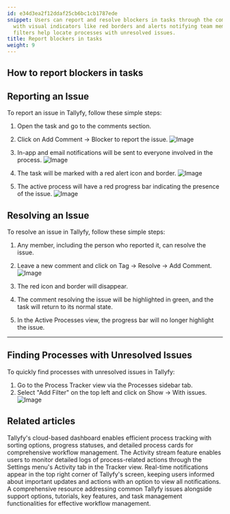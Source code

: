 ```yaml
---
id: e34d3ea2f12ddaf25cb6bc1cb1787ede
snippet: Users can report and resolve blockers in tasks through the comments section,
  with visual indicators like red borders and alerts notifying team members, while
  filters help locate processes with unresolved issues.
title: Report blockers in tasks
weight: 9
---
```


## How to report blockers in tasks

## Reporting an Issue

To report an issue in Tallyfy, follow these simple steps:

1. Open the task and go to the comments section.
2. Click on Add Comment -> Blocker to report the issue.
   ![Image](https://screenshots.tallyfy.com/tallyfy%2Fpro%2Fdesktop-light-report-issue-on-process.png)

3. In-app and email notifications will be sent to everyone involved in the process.
   ![Image](https://screenshots.tallyfy.com/file-mtlQLnusSJ.png)

4. The task will be marked with a red alert icon and border.
   ![Image](https://screenshots.tallyfy.com/tallyfy%2Fpro%2Fdesktop-light-show-problem-process.png)

5. The active process will have a red progress bar indicating the presence of the issue.
   ![Image](https://screenshots.tallyfy.com/tallyfy%2Fpro%2Fdesktop-light-show-activeprocess-issue.png)

## Resolving an Issue

To resolve an issue in Tallyfy, follow these simple steps:

1. Any member, including the person who reported it, can resolve the issue.
2. Leave a new comment and click on Tag -> Resolve -> Add Comment.
   ![Image](https://screenshots.tallyfy.com/tallyfy%2Fpro%2Fdesktop-light-how-to-resolve-issue.png)

3. The red icon and border will disappear.
4. The comment resolving the issue will be highlighted in green, and the task will return to its normal state.
5. In the Active Processes view, the progress bar will no longer highlight the issue.

---

## Finding Processes with Unresolved Issues

To quickly find processes with unresolved issues in Tallyfy:

1. Go to the Process Tracker view via the Processes sidebar tab.
2. Select "Add Filter" on the top left and click on Show -> With issues.
   ![Image](https://screenshots.tallyfy.com/tallyfy%2Fpro%2Fdesktop-light-show-unsolved-problems.png)


## Related articles
<CardGrid>
<LinkTitleCard header="<b>Tracker View > Manage and track my processes</b>" href="/products/pro/tracking-and-tasks/tracker-view/how-can-i-manage-and-track-my-processes-on-tallyfy/" > Tallyfy's cloud-based dashboard enables efficient process tracking with sorting options, progress statuses, and detailed process cards for comprehensive workflow management. </LinkTitleCard>
<LinkTitleCard header="<b>Tracker View > Check process activity</b>" href="/products/pro/tracking-and-tasks/tracker-view/how-can-i-track-process-activities-on-tallyfy/" > The Activity stream feature enables users to monitor detailed logs of process-related actions through the Settings menu's Activity tab in the Tracker view. </LinkTitleCard>
<LinkTitleCard header="<b>Tracking And Tasks > Check notifications</b>" href="/products/pro/tracking-and-tasks/how-can-i-view-notifications-in-tallyfy/" > Real-time notifications appear in the top right corner of Tallyfy's screen, keeping users informed about important updates and actions with an option to view all notifications. </LinkTitleCard>
<LinkTitleCard header="<b>Miscellaneous > Troubleshooting</b>" href="/products/pro/miscellaneous/troubleshooting/" > A comprehensive resource addressing common Tallyfy issues alongside support options, tutorials, key features, and task management functionalities for effective workflow management. </LinkTitleCard>
</CardGrid>
